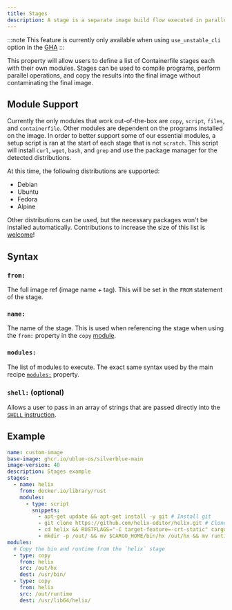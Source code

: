 ```yaml
---
title: Stages
description: A stage is a separate image build flow executed in parallel with the main build.
---
```


:::note
This feature is currently only available when using `use_unstable_cli` option in the [GHA](/reference/github-action/)
:::

This property will allow users to define a list of Containerfile stages each with their own modules. Stages can be used to compile programs, perform parallel operations, and copy the results into the final image without contaminating the final image.

## Module Support

Currently the only modules that work out-of-the-box are `copy`, `script`, `files`, and `containerfile`. Other modules are dependent on the programs installed on the image. In order to better support some of our essential modules, a setup script is ran at the start of each stage that is not `scratch`. This script will install `curl`, `wget`, `bash`, and `grep` and use the package manager for the detected distributions.

At this time, the following distributions are supported:

- Debian
- Ubuntu
- Fedora
- Alpine

Other distributions can be used, but the necessary packages won't be installed automatically. Contributions to increase the size of this list is [welcome](https://github.com/blue-build/cli/blob/main/scripts/setup.sh)!

## Syntax

### `from:`

The full image ref (image name + tag). This will be set in the `FROM` statement of the stage.

### `name:`

The name of the stage. This is used when referencing the stage when using the `from:` property in the `copy` [module](/reference/modules/copy/).

### `modules:`

The list of modules to execute. The exact same syntax used by the main recipe [`modules:`](/reference/module/) property.

### `shell:` (optional)

Allows a user to pass in an array of strings that are passed directly into the [`SHELL` instruction](https://docs.docker.com/reference/dockerfile/#shell).

## Example

```yaml
name: custom-image
base-image: ghcr.io/ublue-os/silverblue-main
image-version: 40
description: Stages example
stages:
  - name: helix
    from: docker.io/library/rust
    modules:
      - type: script
        snippets:
          - apt-get update && apt-get install -y git # Install git
          - git clone https://github.com/helix-editor/helix.git # Clone the helix repo
          - cd helix && RUSTFLAGS="-C target-feature=-crt-static" cargo install --path helix-term # Use cargo to install
          - mkdir -p /out/ && mv $CARGO_HOME/bin/hx /out/hx && mv runtime /out/ # Move bin and runtime
modules:
  # Copy the bin and runtime from the `helix` stage
  - type: copy
    from: helix
    src: /out/hx
    dest: /usr/bin/
  - type: copy
    from: helix
    src: /out/runtime
    dest: /usr/lib64/helix/
```
